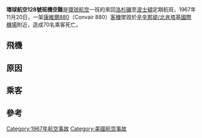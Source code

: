 {{Infobox Airliner accident
|name             = TWA Flight 128
|occurrence_type  = Accident
|image            = Trans World Airlines Convair 880 N812TW.jpg
|image_size       = 300px
|alt              = 
|caption          = A Convair 880 of TWA similar to the crash aircraft
|Date             = 1967年11月20日
|Type             = [[可控飛行撞地|可控飛行撞地]] (CFIT)
|Site             = 北肯塔基
|Coordinates      =  {{coord|39|5|3.73|N|84|40|11.99|W|type:event|display=inline,title}}
<!--These 17 entries for single-aircraft occurrence:------>
|Aircraft_type    = [[康維爾880|康維爾880]]（Convair 880）
|aircraft_name    = 
|Operator         = [[環球航空|環球航空]]
|Tail_number      = N821TW
|Passengers       = 75
|Crew             = 7
|Injuries         = 
|Fatalities       = 70
|Survivors        = 12 (10名乘客與2名機組人員)<ref>{{cite web|url=http://www.enquirer.com/editions/2003/04/12/loc_ledeobit12.html |title=Robert Deters Sr. led large west-side S&L |publisher=Enquirer.com |date= |accessdate=2012-08-12}}</ref>
}}

'''環球航空128號班機空難'''是[[環球航空|環球航空]]一班的來回[[洛杉磯|洛杉磯]]至[[波士頓|波士頓]]定期航班，1967年11月20日，一架[[康維爾880|康維爾880]]（Convair 880）[[客機|客機]]墜毀於[[辛辛那堤/北肯塔基國際機場|辛辛那堤/北肯塔基國際機場]]附近，造成70名乘客死亡。

==飛機==


==原因==

==乘客==


==參考==
<references/>


{{1967年航空事故}}
[[Category:1967年航空事故|Category:1967年航空事故]]
[[Category:美國航空事故|Category:美國航空事故]]